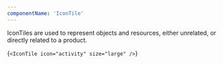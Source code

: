 ```yaml
---
componentName: 'IconTile'
---
```


IconTiles are used to represent objects and resources, either unrelated, or directly related to a product.

<LiveComponent>{`
    <IconTile icon="activity" size="large" />
`}</LiveComponent>
